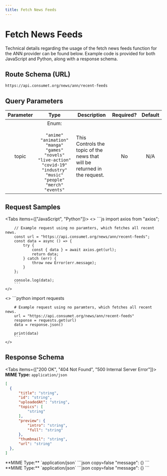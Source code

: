 ```yaml
---
title: Fetch News Feeds
---
```



# Fetch News Feeds

Technical details regarding the usage of the fetch news feeds function for the ANN provider can be found below. Example code is provided for both JavaScript and Python, along with a response schema.

## Route Schema (URL)

```
https://api.consumet.org/news/ann/recent-feeds
```

## Query Parameters

| Parameter |                                                                           Type                                                                            | Description                                                               | Required? | Default |
| :-------: | :-------------------------------------------------------------------------------------------------------------------------------------------------------: | ------------------------------------------------------------------------- | :-------: | :-----: |
|   topic   | Enum: <br></br>`"anime"` `"animation"` `"manga"` `"games"` `"novels"` `"live-action"` `"covid-19"` `"industry"` `"music"` `"people"` `"merch"` `"events"` | This Controls the topic of the news that will be returned in the request. |    No     |   N/A   |

## Request Samples

<Tabs items={["JavaScript", "Python"]}>
  <Tab>
    <>
        ```js
        import axios from "axios";

        // Example request using no paramters, which fetches all recent news.
        const url = "https://api.consumet.org/news/ann/recent-feeds";
        const data = async () => {
            try {
                const { data } = await axios.get(url);
                return data;
            } catch (err) {
                throw new Error(err.message);
            }
        };

        console.log(data);
        ```
    </>

  </Tab>
  <Tab>
    <>
        ```python
        import requests

        # Example request using no paramters, which fetches all recent news.
        url = "https://api.consumet.org/news/ann/recent-feeds"
        response = requests.get(url)
        data = response.json()

        print(data)
        ```
    </>

  </Tab>
</Tabs>

## Response Schema

<Tabs items={["200 OK", "404 Not Found", "500 Internal Server Error"]}>
  <Tab>
  **MIME Type:** `application/json`
  ```json copy=false
  [
    {
        "title": "string",
        "id": "string",
        "uploadedAt": "string",
        "topics": [
            "string"
        ],
        "preview": {
            "intro": "string",
            "full": "string"
        },
        "thumbnail": "string",
        "url": "string"
    },
  ]
  ```
  </Tab>
  <Tab>
  **MIME Type:** `application/json`
  ```json copy=false
  "message": {}
  ```
  </Tab>
  <Tab>
  **MIME Type:** `application/json`
  ```json copy=false
  "message": {}
  ```
  </Tab>
</Tabs>

